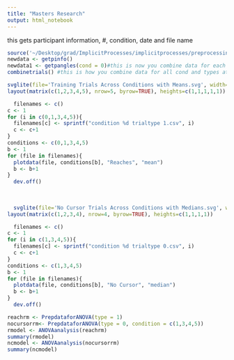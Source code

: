 ```yaml
---
title: "Masters Research"
output: html_notebook
---
```


this gets participant information, #, condition, date and file name
```r
source('~/Desktop/grad/ImplicitProcesses/implicitprocesses/preprocessing.R')
newdata <- getpinfo()
newdata1 <- getpangles(cond = 0)#this is now you combine data for each condition and trialtype
combinetrials() #this is how you combine data for all cond and types at once
```
```r
svglite(file='Training Trials Across Conditions with Means.svg', width=5, height=15, system_fonts=list(sans = "Arial"))
layout(matrix(c(1,2,3,4,5), nrow=5, byrow=TRUE), heights=c(1,1,1,1,1))

  filenames <- c()
c <- 1
for (i in c(0,1,3,4,5)){
  filenames[c] <- sprintf("condition %d trialtype 1.csv", i)
  c <- c+1
}
conditions <- c(0,1,3,4,5)
b <- 1
for (file in filenames){
  plotdata(file, conditions[b], "Reaches", "mean")
  b <- b+1
}
  dev.off()
  
  
  
  svglite(file='No Cursor Trials Across Conditions with Medians.svg', width=5, height=15, system_fonts=list(sans = "Arial"))
layout(matrix(c(1,2,3,4), nrow=4, byrow=TRUE), heights=c(1,1,1,1))

  filenames <- c()
c <- 1
for (i in c(1,3,4,5)){
  filenames[c] <- sprintf("condition %d trialtype 0.csv", i)
  c <- c+1
}
conditions <- c(1,3,4,5)
b <- 1
for (file in filenames){
  plotdata(file, conditions[b], "No Cursor", "median")
  b <- b+1
}
  dev.off()
```
```r
reachrm <- PrepdataforANOVA(type = 1)
nocursorrm<- PrepdataforANOVA(type = 0, condition = c(1,3,4,5))
rmodel <- ANOVAanalysis(reachrm)
summary(rmodel)
ncmodel <- ANOVAanalysis(nocursorrm)
summary(ncmodel)
```
